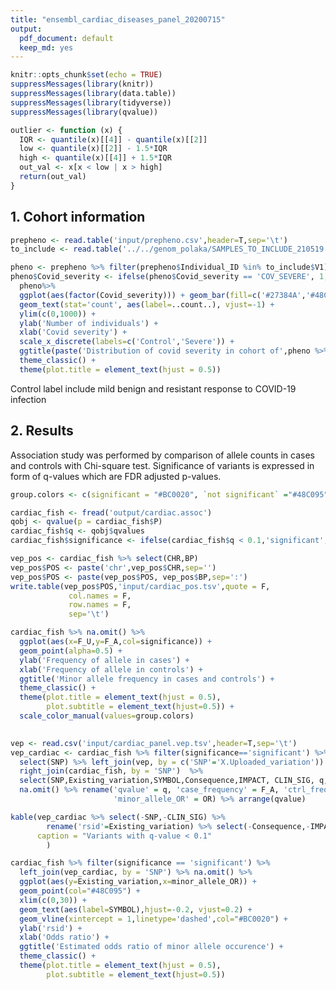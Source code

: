 ```yaml
---
title: "ensembl_cardiac_diseases_panel_20200715"
output: 
  pdf_document: default
  keep_md: yes
---
```


```r
knitr::opts_chunk$set(echo = TRUE)
suppressMessages(library(knitr))
suppressMessages(library(data.table))
suppressMessages(library(tidyverse))
suppressMessages(library(qvalue))

outlier <- function (x) {
  IQR <- quantile(x)[[4]] - quantile(x)[[2]]
  low <- quantile(x)[[2]] - 1.5*IQR
  high <- quantile(x)[[4]] + 1.5*IQR
  out_val <- x[x < low | x > high]
  return(out_val)
}
```

## 1. Cohort information

```r
prepheno <- read.table('input/prepheno.csv',header=T,sep='\t')
to_include <- read.table('../../genom_polaka/SAMPLES_TO_INCLUDE_210519.txt',sep='\t')

pheno <- prepheno %>% filter(prepheno$Individual_ID %in% to_include$V1)
pheno$Covid_severity <- ifelse(pheno$Covid_severity == 'COV_SEVERE', 1,0) 
  pheno%>%
  ggplot(aes(factor(Covid_severity))) + geom_bar(fill=c('#27384A','#48C095'),width=0.5) +
  geom_text(stat='count', aes(label=..count..), vjust=-1) + 
  ylim(c(0,1000)) + 
  ylab('Number of individuals') +
  xlab('Covid severity') +
  scale_x_discrete(labels=c('Control','Severe')) + 
  ggtitle(paste('Distribution of covid severity in cohort of',pheno %>% nrow(), 'individuals',sep = ' ')) +
  theme_classic() +  
  theme(plot.title = element_text(hjust = 0.5))
```

Control label include mild benign and resistant response to COVID-19 infection


<!-- ```{r PCA info, echo=FALSE} -->
<!-- pca <- read.table('output/cardiac.eigenvec') -->
<!-- pca_pheno <- pheno %>% select(Individual_ID,Covid_severity) %>% left_join(pca,by = c('Individual_ID'='V2')) -->

<!-- ``` -->

\newpage
## 2. Results

Association study was performed by comparison of allele counts in cases 
and controls with Chi-square test. Significance of variants is expressed in form of q-values 
which are FDR adjusted p-values.


```r
group.colors <- c(significant = "#BC0020", `not significant` ="#48C095")

cardiac_fish <- fread('output/cardiac.assoc') 
qobj <- qvalue(p = cardiac_fish$P)
cardiac_fish$q <- qobj$qvalues
cardiac_fish$significance <- ifelse(cardiac_fish$q < 0.1,'significant','not significant') 

vep_pos <- cardiac_fish %>% select(CHR,BP)
vep_pos$POS <- paste('chr',vep_pos$CHR,sep='')
vep_pos$POS <- paste(vep_pos$POS, vep_pos$BP,sep=':')
write.table(vep_pos$POS,'input/cardiac_pos.tsv',quote = F,
             col.names = F,
             row.names = F,
             sep='\t')

cardiac_fish %>% na.omit() %>%
  ggplot(aes(x=F_U,y=F_A,col=significance)) + 
  geom_point(alpha=0.5) +
  ylab('Frequency of allele in cases') +
  xlab('Frequency of allele in controls') +
  ggtitle('Minor allele frequency in cases and controls') + 
  theme_classic() +
  theme(plot.title = element_text(hjust = 0.5),
        plot.subtitle = element_text(hjust=0.5)) +
  scale_color_manual(values=group.colors)
  

```





```r
vep <- read.csv('input/cardiac_panel.vep.tsv',header=T,sep='\t')
vep_cardiac <- cardiac_fish %>% filter(significance=='significant') %>%
  select(SNP) %>% left_join(vep, by = c('SNP'='X.Uploaded_variation')) %>%
  right_join(cardiac_fish, by = 'SNP')  %>%
  select(SNP,Existing_variation,SYMBOL,Consequence,IMPACT, CLIN_SIG, q,F_A,F_U,OR) %>% 
  na.omit() %>% rename('qvalue' = q, 'case_frequency' = F_A, 'ctrl_frequency'=F_U, 
                       'minor_allele_OR' = OR) %>% arrange(qvalue)
```


\newpage
```r
kable(vep_cardiac %>% select(-SNP,-CLIN_SIG) %>%
        rename('rsid'=Existing_variation) %>% select(-Consequence,-IMPACT),
      caption = "Variants with q-value < 0.1"
        )

```



```r
cardiac_fish %>% filter(significance == 'significant') %>% 
  left_join(vep_cardiac, by = 'SNP') %>% na.omit() %>%
  ggplot(aes(y=Existing_variation,x=minor_allele_OR)) + 
  geom_point(col="#48C095") +
  xlim(c(0,30)) +
  geom_text(aes(label=SYMBOL),hjust=-0.2, vjust=0.2) +
  geom_vline(xintercept = 1,linetype='dashed',col="#BC0020") +
  ylab('rsid') +
  xlab('Odds ratio') +
  ggtitle('Estimated odds ratio of minor allele occurence') + 
  theme_classic() +
  theme(plot.title = element_text(hjust = 0.5),
        plot.subtitle = element_text(hjust=0.5))
 

```


